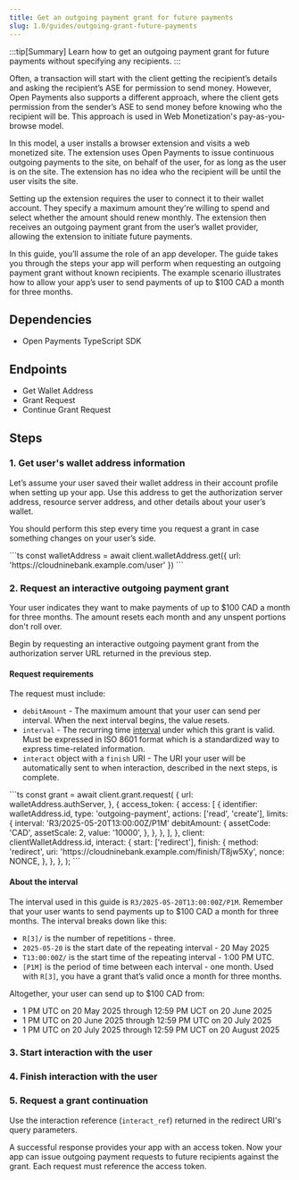 ```yaml
---
title: Get an outgoing payment grant for future payments
slug: 1.0/guides/outgoing-grant-future-payments
---
```



:::tip[Summary]
Learn how to get an outgoing payment grant for future payments without specifying any recipients.
:::

Often, a transaction will start with the client getting the recipient’s details and asking the recipient’s ASE for permission to send money. However, Open Payments also supports a different approach, where the client gets permission from the sender’s ASE to send money before knowing who the recipient will be. This approach is used in Web Monetization's pay-as-you-browse model.

In this model, a user installs a browser extension and visits a web monetized site. The extension uses Open Payments to issue continuous outgoing payments to the site, on behalf of the user, for as long as the user is on the site. The extension has no idea who the recipient will be until the user visits the site.

Setting up the extension requires the user to connect it to their wallet account. They specify a maximum amount they're willing to spend and select whether the amount should renew monthly. The extension then receives an outgoing payment grant from the user’s wallet provider, allowing the extension to initiate future payments.

In this guide, you’ll assume the role of an app developer. The guide takes you through the steps your app will perform when requesting an outgoing payment grant without known recipients. The example scenario illustrates how to allow your app’s user to send payments of up to $100 CAD a month for three months.

## Dependencies

* <LinkOut href="https://github.com/interledger/open-payments/tree/main/packages/open-payments">
    Open Payments TypeScript SDK
  </LinkOut>

## Endpoints

* <LinkOut href="https://openpayments.dev/apis/wallet-address-server/operations/get-wallet-address/">
    Get Wallet Address
  </LinkOut>
* <LinkOut href="https://openpayments.dev/apis/auth-server/operations/post-request/">
    Grant Request
  </LinkOut>
* <LinkOut href="https://openpayments.dev/apis/auth-server/operations/post-continue/">
    Continue Grant Request
  </LinkOut>

## Steps

### 1. Get user's wallet address information

Let’s assume your user saved their wallet address in their account profile when setting up your app. Use this address to get the authorization server address, resource server address, and other details about your user’s wallet.

You should perform this step every time you request a grant in case something changes on your user’s side.

<Tabs syncKey="lang">
  <TabItem label="TypeScript/JavaScript" icon="seti:javascript">
    ```ts
    const walletAddress = await client.walletAddress.get({
      url: 'https://cloudninebank.example.com/user'
    })
    ```
  </TabItem>
</Tabs>

### 2. Request an interactive outgoing payment grant

Your user indicates they want to make payments of up to $100 CAD a month for three months. The amount resets each month and any unspent portions don't roll over.

Begin by requesting an interactive outgoing payment grant from the authorization server URL returned in the previous step.

<InteractionReq />

#### Request requirements

The request must include:

* `debitAmount` - The maximum amount that your user can send per interval. When the next interval begins, the value resets.
* `interval` - The recurring time [interval](#about-the-interval) under which this grant is valid. Must be expressed in <LinkOut href="https://en.wikipedia.org/wiki/ISO_8601">ISO 8601</LinkOut> format which is a standardized way to express time-related information.
* `interact` object with a `finish` URI - The URI your user will be automatically sent to when interaction, described in the next steps, is complete.

<Tabs syncKey="lang">
  <TabItem label="TypeScript/JavaScript" icon="seti:javascript">
    ```ts
    const grant = await client.grant.request(
      {
        url: walletAddress.authServer,
      },
      {
        access_token: {
          access: [
            {
              identifier: walletAddress.id,
              type: 'outgoing-payment',
              actions: ['read', 'create'],
              limits: {
                interval: 'R3/2025-05-20T13:00:00Z/P1M'
                debitAmount: {
                  assetCode: 'CAD',
                  assetScale: 2,
                  value: '10000',
                },
              },
            },
          ],
        },
        client: clientWalletAddress.id,
        interact: {
          start: ['redirect'],
          finish: {
            method: 'redirect',
            uri: 'https://cloudninebank.example.com/finish/T8jw5Xy',
            nonce: NONCE,
          },
        },
      },
    );
    ```
  </TabItem>
</Tabs>

#### About the interval

The interval used in this guide is `R3/2025-05-20T13:00:00Z/P1M`. Remember that your user wants to send payments up to $100 CAD a month for three months. The interval breaks down like this:

* `R[3]/` is the number of repetitions - three.
* `2025-05-20` is the start date of the repeating interval - 20 May 2025
* `T13:00:00Z/` is the start time of the repeating interval - 1:00 PM UTC.
* `[P1M]` is the period of time between each interval - one month. Used with `R[3]`, you have a grant that’s valid once a month for three months.

Altogether, your user can send up to $100 CAD from:

* 1 PM UTC on 20 May 2025 through 12:59 PM UCT on 20 June 2025
* 1 PM UTC on 20 June 2025 through 12:59 PM UTC on 20 July 2025
* 1 PM UTC on 20 July 2025 through 12:59 PM UCT on 20 August 2025

### 3. Start interaction with the user

<StartInteraction />

### 4. Finish interaction with the user

<FinishInteraction />

### 5. Request a grant continuation

Use the interaction reference (`interact_ref`) returned in the redirect URI's query parameters.

<Tabs syncKey="lang">
  <TabItem label="TypeScript/JavaScript" icon="seti:javascript">
    <ChunkedSnippet source="https://raw.githubusercontent.com/interledger/open-payments-snippets/main/grant/grant-continuation.ts" chunk="3" />
  </TabItem>
</Tabs>

A successful response provides your app with an access token. Now your app can issue outgoing payment requests to future recipients against the grant. Each request must reference the access token.

